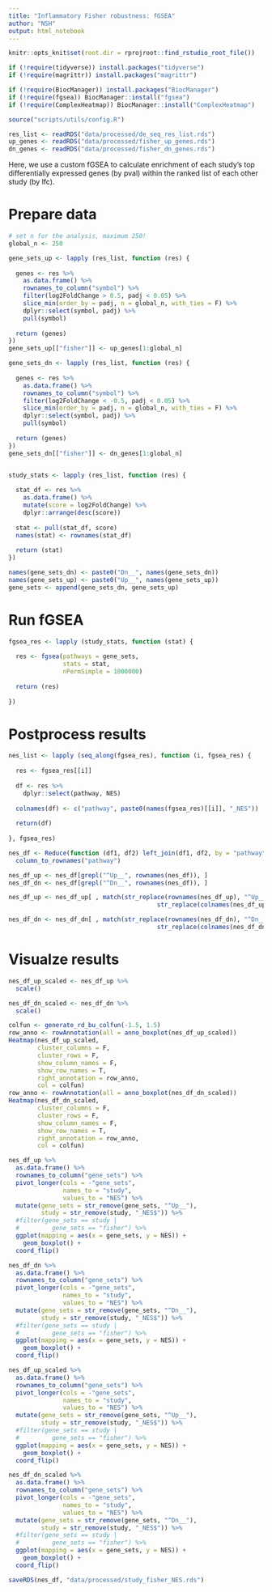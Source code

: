 ```yaml
---
title: "Inflammatory Fisher robustness: fGSEA"
author: "NSH"
output: html_notebook
---
```


```r
knitr::opts_knit$set(root.dir = rprojroot::find_rstudio_root_file())
```

```r
if (!require(tidyverse)) install.packages("tidyverse")
if (!require(magrittr)) install.packages("magrittr")

if (!require(BiocManager)) install.packages("BiocManager")
if (!require(fgsea)) BiocManager::install("fgsea")
if (!require(ComplexHeatmap)) BiocManager::install("ComplexHeatmap")

source("scripts/utils/config.R")
```

```r
res_list <- readRDS("data/processed/de_seq_res_list.rds")
up_genes <- readRDS("data/processed/fisher_up_genes.rds")
dn_genes <- readRDS("data/processed/fisher_dn_genes.rds")
```

Here, we use a custom fGSEA to calculate enrichment of each study's top differentially expressed genes (by pval) within the ranked list of each other study (by lfc).

# Prepare data

```r
# set n for the analysis, maximum 250!
global_n <- 250

gene_sets_up <- lapply (res_list, function (res) {
  
  genes <- res %>%
    as.data.frame() %>%
    rownames_to_column("symbol") %>%
    filter(log2FoldChange > 0.5, padj < 0.05) %>%
    slice_min(order_by = padj, n = global_n, with_ties = F) %>%
    dplyr::select(symbol, padj) %>%
    pull(symbol)
  
  return (genes)
})
gene_sets_up[["fisher"]] <- up_genes[1:global_n]

gene_sets_dn <- lapply (res_list, function (res) {
  
  genes <- res %>%
    as.data.frame() %>%
    rownames_to_column("symbol") %>%
    filter(log2FoldChange < -0.5, padj < 0.05) %>%
    slice_min(order_by = padj, n = global_n, with_ties = F) %>%
    dplyr::select(symbol, padj) %>%
    pull(symbol)
  
  return (genes)
})
gene_sets_dn[["fisher"]] <- dn_genes[1:global_n]


study_stats <- lapply (res_list, function (res) {
  
  stat_df <- res %>%
    as.data.frame() %>%
    mutate(score = log2FoldChange) %>%
    dplyr::arrange(desc(score))
  
  stat <- pull(stat_df, score)
  names(stat) <- rownames(stat_df)
  
  return (stat)
})

names(gene_sets_dn) <- paste0("Dn__", names(gene_sets_dn))
names(gene_sets_up) <- paste0("Up__", names(gene_sets_up))
gene_sets <- append(gene_sets_dn, gene_sets_up)
```

# Run fGSEA

```r
fgsea_res <- lapply (study_stats, function (stat) {
  
  res <- fgsea(pathways = gene_sets,
               stats = stat,
               nPermSimple = 1000000)
  
  return (res)
  
})
```

# Postprocess results

```r
nes_list <- lapply (seq_along(fgsea_res), function (i, fgsea_res) {
  
  res <- fgsea_res[[i]]
  
  df <- res %>%
    dplyr::select(pathway, NES)
  
  colnames(df) <- c("pathway", paste0(names(fgsea_res)[[i]], "_NES"))
  
  return(df)
  
}, fgsea_res)

nes_df <- Reduce(function (df1, df2) left_join(df1, df2, by = "pathway"), nes_list) %>%
  column_to_rownames("pathway")

nes_df_up <- nes_df[grepl("^Up__", rownames(nes_df)), ]
nes_df_dn <- nes_df[grepl("^Dn__", rownames(nes_df)), ]

nes_df_up <- nes_df_up[ , match(str_replace(rownames(nes_df_up), "^Up__", "")[1:(nrow(nes_df_up)-1)],
                                         str_replace(colnames(nes_df_up), "_NES$", ""))]

nes_df_dn <- nes_df_dn[ , match(str_replace(rownames(nes_df_dn), "^Dn__", "")[1:(nrow(nes_df_dn)-1)],
                                         str_replace(colnames(nes_df_dn), "_NES$", ""))]
```


# Visualze results

```r
nes_df_up_scaled <- nes_df_up %>%
  scale()

nes_df_dn_scaled <- nes_df_dn %>%
  scale()
```

```r
colfun <- generate_rd_bu_colfun(-1.5, 1.5)
row_anno <- rowAnnotation(all = anno_boxplot(nes_df_up_scaled))
Heatmap(nes_df_up_scaled,
        cluster_columns = F,
        cluster_rows = F,
        show_column_names = F,
        show_row_names = T,
        right_annotation = row_anno,
        col = colfun)
row_anno <- rowAnnotation(all = anno_boxplot(nes_df_dn_scaled))
Heatmap(nes_df_dn_scaled,
        cluster_columns = F,
        cluster_rows = F,
        show_column_names = F,
        show_row_names = T,
        right_annotation = row_anno,
        col = colfun)
```
```r
nes_df_up %>%
  as.data.frame() %>%
  rownames_to_column("gene_sets") %>%
  pivot_longer(cols = -"gene_sets",
               names_to = "study",
               values_to = "NES") %>%
  mutate(gene_sets = str_remove(gene_sets, "^Up__"),
         study = str_remove(study, "_NES$")) %>%
  #filter(gene_sets == study |
  #         gene_sets == "fisher") %>%
  ggplot(mapping = aes(x = gene_sets, y = NES)) +
    geom_boxplot() +
  coord_flip()

nes_df_dn %>%
  as.data.frame() %>%
  rownames_to_column("gene_sets") %>%
  pivot_longer(cols = -"gene_sets",
               names_to = "study",
               values_to = "NES") %>%
  mutate(gene_sets = str_remove(gene_sets, "^Dn__"),
         study = str_remove(study, "_NES$")) %>%
  #filter(gene_sets == study |
  #         gene_sets == "fisher") %>%
  ggplot(mapping = aes(x = gene_sets, y = NES)) +
    geom_boxplot() +
  coord_flip()

nes_df_up_scaled %>%
  as.data.frame() %>%
  rownames_to_column("gene_sets") %>%
  pivot_longer(cols = -"gene_sets",
               names_to = "study",
               values_to = "NES") %>%
  mutate(gene_sets = str_remove(gene_sets, "^Up__"),
         study = str_remove(study, "_NES$")) %>%
  #filter(gene_sets == study |
  #         gene_sets == "fisher") %>%
  ggplot(mapping = aes(x = gene_sets, y = NES)) +
    geom_boxplot() +
  coord_flip()

nes_df_dn_scaled %>%
  as.data.frame() %>%
  rownames_to_column("gene_sets") %>%
  pivot_longer(cols = -"gene_sets",
               names_to = "study",
               values_to = "NES") %>%
  mutate(gene_sets = str_remove(gene_sets, "^Dn__"),
         study = str_remove(study, "_NES$")) %>%
  #filter(gene_sets == study |
  #         gene_sets == "fisher") %>%
  ggplot(mapping = aes(x = gene_sets, y = NES)) +
    geom_boxplot() +
  coord_flip()
```

```r
saveRDS(nes_df, "data/processed/study_fisher_NES.rds")
```
